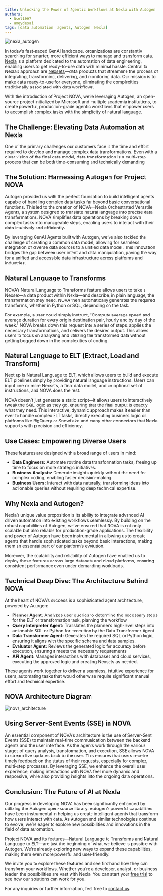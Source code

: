 ```yaml
---
title: Unlocking the Power of Agentic Workflows at Nexla with Autogen
authors:
  - Noel1997
  - ameydesai
tags: [data automation, agents, Autogen, Nexla]
---
```


![nexla_autogen](img/nexla_autogen.webp)

In today’s fast-paced GenAI landscape, organizations are constantly searching for smarter, more efficient ways to manage and transform data. [Nexla](https://nexla.com/) is a platform dedicated to the automation of data engineering, enabling users to get ready-to-use data with minimal hassle. Central to Nexla’s approach are [Nexsets](https://nexla.com/nexsets-modern-data-building-blocks/)—data products that streamline the process of integrating, transforming, delivering, and monitoring data. Our mission is to make data ready-to-use for everyone, eliminating the complexities traditionally associated with data workflows.

With the introduction of Project NOVA, we’re leveraging Autogen, an open-source project initialized by Microsoft and multiple academia institutions, to create powerful, production-grade agentic workflows that empower users to accomplish complex tasks with the simplicity of natural language.

## The Challenge: Elevating Data Automation at Nexla

One of the primary challenges our customers face is the time and effort required to develop and manage complex data transformations. Even with a clear vision of the final data model, data transformation is a multi-step process that can be both time-consuming and technically demanding.

## The Solution: Harnessing Autogen for Project NOVA

Autogen provided us with the perfect foundation to build intelligent agents capable of handling complex data tasks far beyond basic conversational functions. This led to the creation of NOVA—Nexla Orchestrated Versatile Agents, a system designed to translate natural language into precise data transformations. NOVA simplifies data operations by breaking down complex tasks into manageable steps, enabling users to interact with their data intuitively and efficiently.

By leveraging GenAI Agents built with Autogen, we’ve also tackled the challenge of creating a common data model, allowing for seamless integration of diverse data sources to a unified data model. This innovation bridges the gap between user intent and data manipulation, paving the way for a unified and accessible data infrastructure across platforms and industries.

## Natural Language to Transforms

NOVA’s Natural Language to Transforms feature allows users to take a Nexset—a data product within Nexla—and describe, in plain language, the transformation they need. NOVA then automatically generates the required transforms, whether in Python or SQL, depending on the task.

For example, a user could simply instruct, "Compute average speed and average duration for every origin-destination pair, hourly and by day of the week." NOVA breaks down this request into a series of steps, applies the necessary transformations, and delivers the desired output. This allows users to focus on analyzing and utilizing the transformed data without getting bogged down in the complexities of coding.

## Natural Language to ELT (Extract, Load and Transform)

Next up is Natural Language to ELT, which allows users to build and execute ELT pipelines simply by providing natural language instructions. Users can input one or more Nexsets, a final data model, and an optional set of instructions, and NOVA does the rest.

NOVA doesn’t just generate a static script—it allows users to interactively tweak the SQL logic as they go, ensuring that the final output is exactly what they need. This interactive, dynamic approach makes it easier than ever to handle complex ELT tasks, directly executing business logic on platforms like BigQuery or Snowflake and many other connectors that Nexla supports with precision and efficiency.

## Use Cases: Empowering Diverse Users

These features are designed with a broad range of users in mind:

- **Data Engineers:** Automate routine data transformation tasks, freeing up time to focus on more strategic initiatives.
- **Business Analysts:** Generate insights quickly without the need for complex coding, enabling faster decision-making.
- **Business Users:** Interact with data naturally, transforming ideas into actionable queries without requiring deep technical expertise.

## Why Nexla and Autogen?

Nexla’s unique value proposition is its ability to integrate advanced AI-driven automation into existing workflows seamlessly. By building on the robust capabilities of Autogen, we’ve ensured that NOVA is not only scalable but also reliable for production-grade applications. The flexibility and power of Autogen have been instrumental in allowing us to create agents that handle sophisticated tasks beyond basic interactions, making them an essential part of our platform’s evolution.

Moreover, the scalability and reliability of Autogen have enabled us to deploy these features across large datasets and cloud platforms, ensuring consistent performance even under demanding workloads.

## Technical Deep Dive: The Architecture Behind NOVA

At the heart of NOVA’s success is a sophisticated agent architecture, powered by Autogen:

- **Planner Agent:** Analyzes user queries to determine the necessary steps for the ELT or transformation task, planning the workflow.
- **Query Interpreter Agent:** Translates the planner’s high-level steps into actionable SQL or Python for execution by the Data Transformer Agent.
- **Data Transformer Agent:** Generates the required SQL or Python logic, ensuring it aligns with the specific schema and data samples.
- **Evaluator Agent:** Reviews the generated logic for accuracy before execution, ensuring it meets the necessary requirements.
- **API Agent:** Manages interactions with databases and cloud services, executing the approved logic and creating Nexsets as needed.

These agents work together to deliver a seamless, intuitive experience for users, automating tasks that would otherwise require significant manual effort and technical expertise.

## NOVA Architecture Diagram

![nova_architecture](img/nova_architecture.webp)

## Using Server-Sent Events (SSE) in NOVA

An essential component of NOVA's architecture is the use of Server-Sent Events (SSE) to maintain real-time communication between the backend agents and the user interface. As the agents work through the various stages of query analysis, transformation, and execution, SSE allows NOVA to stream live updates back to the user. This ensures that users receive timely feedback on the status of their requests, especially for complex, multi-step processes. By leveraging SSE, we enhance the overall user experience, making interactions with NOVA feel more dynamic and responsive, while also providing insights into the ongoing data operations.

## Conclusion: The Future of AI at Nexla

Our progress in developing NOVA has been significantly enhanced by utilizing the Autogen open-source library. Autogen’s powerful capabilities have been instrumental in helping us create intelligent agents that transform how users interact with data. As Autogen and similar technologies continue to evolve, we’re eager to explore new possibilities and innovations in the field of data automation.

Project NOVA and its features—Natural Language to Transforms and Natural Language to ELT—are just the beginning of what we believe is possible with Autogen. We’re already exploring new ways to expand these capabilities, making them even more powerful and user-friendly.

We invite you to explore these features and see firsthand how they can transform your workflows. Whether you’re a developer, analyst, or business leader, the possibilities are vast with Nexla. You can start your [free trial](https://nexla.com/free-trial/) to see how our solutions can work for you.

For any inquiries or further information, feel free to [contact us](mailto:ai@nexla.com).
